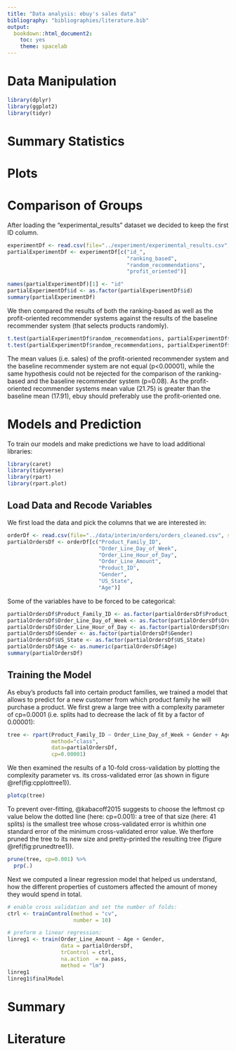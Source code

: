 ```yaml
---
title: "Data analysis: ebuy's sales data"
bibliography: "bibliographies/literature.bib"
output:
  bookdown::html_document2:
    toc: yes
    theme: spacelab
---
```


# Data Manipulation
```r
library(dplyr)
library(ggplot2)
library(tidyr)
```

# Summary Statistics

# Plots

# Comparison of Groups
After loading the "experimental_results" dataset we decided to keep the first ID column.
```r
experimentDf <- read.csv(file="../experiment/experimental_results.csv", sep=",", na.strings=c("NA"))
partialExperimentDf <- experimentDf[c("id_",
                                      "ranking_based",
                                      "random_recommendations",
                                      "profit_oriented")]

names(partialExperimentDf)[1] <- "id"
partialExperimentDf$id <- as.factor(partialExperimentDf$id)
summary(partialExperimentDf)
```

We then compared the results of both the ranking-based as well as the profit-oriented recommender systems against the results of the baseline recommender system (that selects products randomly).
```r
t.test(partialExperimentDf$random_recommendations, partialExperimentDf$ranking_based)
t.test(partialExperimentDf$random_recommendations, partialExperimentDf$profit_oriented)
```
The mean values (i.e. sales) of the profit-oriented recommender system and the baseline recommender system are not equal (p<0.00001), while the same hypothesis could not be rejected for the comparison of the ranking-based and the baseline recommender system (p=0.08). As the profit-oriented recommender systems mean value (21.75) is greater than the baseline mean (17.91), ebuy should preferably use the profit-oriented one.


# Models and Prediction
To train our models and make predictions we have to load additional libraries:
```r
library(caret)
library(tidyverse)
library(rpart)
library(rpart.plot)
```

## Load Data and Recode Variables
We first load the data and pick the columns that we are interested in:
```r
orderDf <- read.csv(file="../data/interim/orders/orders_cleaned.csv", sep=",", na.strings=c("?","NA", "NULL"))
partialOrdersDf <- orderDf[c("Product_Family_ID",
                             "Order_Line_Day_of_Week",
                             "Order_Line_Hour_of_Day",
                             "Order_Line_Amount",
                             "Product_ID",
                             "Gender",
                             "US_State",
                             "Age")]
```

Some of the variables have to be forced to be categorical:
```r
partialOrdersDf$Product_Family_ID <- as.factor(partialOrdersDf$Product_Family_ID)
partialOrdersDf$Order_Line_Day_of_Week <- as.factor(partialOrdersDf$Order_Line_Day_of_Week)
partialOrdersDf$Order_Line_Hour_of_Day <- as.factor(partialOrdersDf$Order_Line_Hour_of_Day)
partialOrdersDf$Gender <- as.factor(partialOrdersDf$Gender)
partialOrdersDf$US_State <- as.factor(partialOrdersDf$US_State)
partialOrdersDf$Age <- as.numeric(partialOrdersDf$Age)
summary(partialOrdersDf)
```

## Training the Model
As ebuy's products fall into certain product families, we trained a model that allows to predict for a new customer from which product family he will purchase a product. We first grew a large tree with a complexity parameter of cp=0.0001 (i.e. splits had to decrease the lack of fit by a factor of 0.00001):
```r
tree <- rpart(Product_Family_ID ~ Order_Line_Day_of_Week + Gender + Age,
              method="class",
              data=partialOrdersDf,
              cp=0.00001)
```

We then examined the results of a 10-fold cross-validation by plotting the complexity parameter vs. its cross-validated error (as shown in figure \@ref(fig:cpplottree1)).
```r
plotcp(tree)
```

To prevent over-fitting, @kabacoff2015 suggests to choose the leftmost cp value below the dotted line (here: cp=0.001): a tree of that size (here: 41 splits) is the smallest tree whose cross-validated error is whithin one standard error of the minimum cross-validated error value. We therfore pruned the tree to its new size and pretty-printed the resulting tree (figure \@ref(fig:prunedtree1)).
```r
prune(tree, cp=0.001) %>%
  prp(.)
```

Next we computed a linear regression model that helped us understand, how the different properties of customers affected the amount of money they would spend in total.
```r
# enable cross validation and set the number of folds:
ctrl <- trainControl(method = "cv",
                     number = 10)

# preform a linear regression:
linreg1 <- train(Order_Line_Amount ~ Age + Gender,
                 data = partialOrdersDf,
                 trControl = ctrl,
                 na.action  = na.pass,
                 method = "lm")
linreg1
linreg1$finalModel
```

# Summary

# Literature
